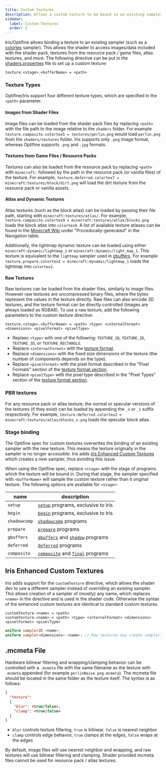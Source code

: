 ```yaml
---
title: Custom Textures
description: Allows a custom texture to be bound to an existing sampler (such as a colortex).
sidebar:
  label: Custom Textures
  order: 2
---
```



Iris/Optifine allows binding a texture to an existing sampler (such as a [colortex](/reference/buffers/colortex) sampler). This allows the shader to access images/data included with the shader pack, textures from the resource pack / game files, atlas textures, and more. The following directive can be put in the [shaders.properties](/reference/shadersproperties/overview) file to set up a custom texture:

```properties title="shaders.properties"
texture.<stage>.<bufferName> = <path>
```

### Texture Types
Optifine/Iris support four different texture types, which are specified in the `<path>` parameter.

#### Images from Shader Files
Image files can be loaded from the shader pack files by replacing `<path>` with the file path to the image relative to the `shaders` folder. For example `texture.composite.colortex5 = textures/perlin.png` would load `perlin.png` from the `shaders/textures` folder. Iris supports only `.png` image format, whereas Optifine supports `.png` and `.jpg` formats.

#### Textures from Game Files / Resource Packs
Textures can also be loaded from the resource pack by replacing `<path>` with `minecraft:` followed by the path in the resource pack (or vanilla files) of the texture. For example, `texture.deferred.colortex7 = minecraft:textures/block/dirt.png` will load the dirt texture from the resource pack or vanilla assets.

#### Atlas and Dynamic Textures
Atlas textures (such as the block atlas) can be loaded by passing their file path, starting with `minecraft:textures/atlas/`. For example, `texture.composite.colortex9 = minecraft:textures/atlas/blocks.png` loads the block atlas into `colortex9`. A list of available texture atlases can be found in the [Minecraft Wiki](https://minecraft.wiki/w/Texture_atlas#Navigation) under "Procedurally-generated" in the Navigation table.

Additionally, the lightmap dynamic texture can be loaded using either `minecraft:dynamic/lightmap_1` or `minecraft:dynamic/light_map_1`. This texture is equivalent to the `lightmap` sampler used in [gbuffers](/reference/programs/gbuffers). For example `texture.prepare.colortex2 = minecraft:dynamic/lightmap_1` loads the lightmap into `colortex2`. 

#### Raw Textures
Raw textures can be loaded from the shader files, similarly to image files. However raw textures are uncompressed binary files, where the bytes represent the values in the texture directly. Raw files can also encode 3D textures, and the texture format can be directly controlled (images are always loaded as RGBA8). To use a raw texture, add the following parameters to the custom texture directive:

```properties  title="shaders.properties" ins="<type> <internalFormat> <dimensions> <pixelFormat> <pixelType>"
texture.<stage>.<bufferName> = <path> <type> <internalFormat> <dimensions> <pixelFormat> <pixelType>
```
- Replaec `<type>` with one of the following: `TEXTURE_1D`, `TEXTURE_2D`, `TEXTURE_3D`, or `TEXTURE_RECTANGLE`.
- Replace `<internalFormat>` with the [texture format](/reference/buffers/texture_format).
- Replace `<dimensions>` with the fixed size dimensions of the texture (the number of components depends on the type).
- Replace `<pixelFormat>` with the pixel format described in the "Pixel Formats" section of the [texture format section](/reference/buffers/texture_format).
- Replace `<pixelType>` with the pixel type described in the "Pixel Types" section of the [texture format section](/reference/buffers/texture_format).


### PBR textures
For any resource pack or atlas texture, the normal or specular versions of the textures (if they exist) can be loaded by appending the `_n` or `_s` suffix respectively. For example, `texture.deferred.colortex2 = minecraft:textures/atlas/blocks_s.png` loads the specular block atlas.


### Stage binding
The Optifine spec for custom textures overwrites the binding of an existing sampler with the new texture. This means the texture originally in the sampler is no longer accessible. Iris adds [Iris Enhanced Custom Textures](#iris-enhanced-custom-textures) which creates a new sampler, thus avoiding this issue.

When using the Optifine spec, replace `<stage>` with the stage of programs which the texture will be bound in. During that stage, the sampler specified with `<bufferName>` will sample the custom texture rather than it original texture. The following options are available for `<stage>`:

| name         | description                                                                                    |
|--------------|----------------------------------------------------------------------------------------------- |
| `setup`      | [`setup`](/reference/prorgams/setup) programs, exclusive to Iris                               |
| `begin`      | [`begin`](/reference/programs/begin) programs, exclusive to Iris                               |
| `shadowcomp` | [`shadowcomp`](/reference/programs/shadow_comp) programs                                       |
| `prepare`    | [`prepare`](/reference/programs/prepare) programs                                              |
| `gbuffers`   | [`gbuffers`](/reference/programs/gbuffers) and [`shadow`](/reference/programs/shadow) programs |
| `deferred`   | [`deferred`](/reference/programs/deferred) programs                                            |
| `composite`  | [`composite`](/reference/programs/composite) and [`final`](/reference/programs/final) programs |


## Iris Enhanced Custom Textures
Iris adds support for the `customTexture` directive, which allows the shader dev to use a different sampler instead of overriding an existing sampler. This allows creation of a sampler of (mostly) any name, which replaces `<name>` in the directive and is used in the shader code. Otherwise the syntax of the enhanced custom textures are identical to standard custom textures.

```properties title="shaders.properties"
customTexture.<name> = <path>
customTexture.<name> = <path> <type> <internalFormat> <dimensions> <pixelFormat> <pixelType>
```

```glsl title="shader code"
uniform sampler2D <name>;
uniform sampler<dimensions> <name>; // Raw textures may create sampler1D, sampler2D, sampler3D, or sampler2DRect
```


## .mcmeta File
Hardware bilinear filtering and wrapping/clamping behavior can be controlled with a `.mcmeta` file with the same filename as the texture with `.mcmeta` appended (for example `perlinNoise.png.mcmeta`). The mcmeta file should be located in the same folder as the texture itself. The syntax is as follows:

```json title=".mcmeta file"
{
  "texture":
  {
    "blur": <true|false>,
    "clamp": <true|false>
  }
}
```

- `blur` controls texture filtering, `true` is bilinear, `false` is nearest neighbor
- `clamp` controls edge behavior, `true` clamps at the edges, `false` wraps at the edges

By default, image files will use nearest neighbor and wrapping, and raw textures will use bilinear filtering and clamping. Shader provided mcmeta files cannot be used for resource pack / atlas textures.

<img src="/src/assets/cucumber.png" width="1" height="1" />